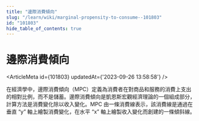 ```yaml
---
title: "邊際消費傾向"
slug: "/learn/wiki/marginal-propensity-to-consume--101803"
id: "101803"
hide_table_of_contents: true
---
```



# 邊際消費傾向

<ArticleMeta id={101803} updatedAt={'2023-09-26 13:58:58'} />
<div className='border-solid border-b border-t-0 my-4 border-[var(--ifm-color-gray-300)]' />

在經濟學中，邊際消費傾向（MPC）定義為消費者在對商品和服務的消費上支出的相對比例，而不是儲蓄。邊際消費傾向是凱恩斯宏觀經濟理論的一個組成部分，計算方法是消費變化除以收入變化。MPC 由一條消費線表示，該消費線是通過在垂直 “y” 軸上繪製消費變化，在水平 “x” 軸上繪製收入變化而創建的一條傾斜線。
